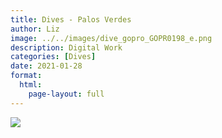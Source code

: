 ```yaml
---
title: Dives - Palos Verdes
author: Liz
image: ../../images/dive_gopro_GOPR0198_e.png
description: Digital Work
categories: [Dives]
date: 2021-01-28
format:
  html:
    page-layout: full
---
```


![](../../images/dive_gopro_GOPR0198_e.png)